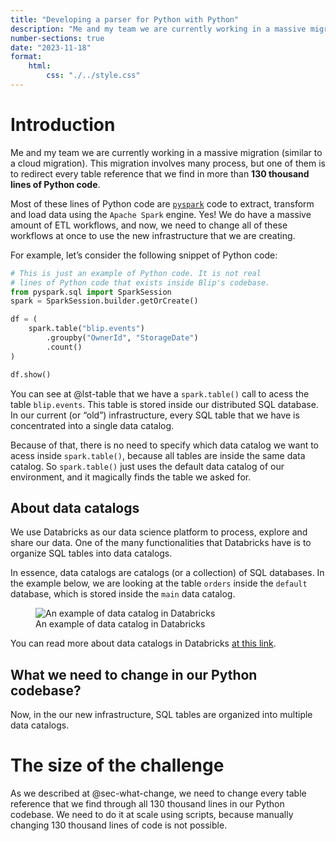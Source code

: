 ```yaml
---
title: "Developing a parser for Python with Python"
description: "Me and my team we are currently working in a massive migration. This article describes how we used"
number-sections: true
date: "2023-11-18"
format:
    html:
        css: "./../style.css"
---
```


# Introduction

Me and my team we are currently working in a massive migration (similar to a cloud migration). This migration involves many process, but one of them is to redirect every table reference that we find in more than **130 thousand lines of Python code**.

Most of these lines of Python code are [`pyspark`](https://spark.apache.org/docs/latest/api/python/index.html) code to extract, transform and load data using the `Apache Spark` engine. Yes! We do have a massive amount of ETL workflows, and now, we need to change all of these workflows at once to use the new infrastructure that we are creating.

For example, let's consider the following snippet of Python code:

```{#lst-table .python lst-cap="Example of pyspark code that we might find in our codebase"}
# This is just an example of Python code. It is not real
# lines of Python code that exists inside Blip's codebase.
from pyspark.sql import SparkSession
spark = SparkSession.builder.getOrCreate()

df = (
    spark.table("blip.events")
        .groupby("OwnerId", "StorageDate")
        .count()
)

df.show()
```

You can see at @lst-table that we have a `spark.table()` call to acess the table `blip.events`. This table is stored inside our distributed SQL database. In our current (or "old") infrastructure, every SQL table that we have is concentrated into a single data catalog. 

Because of that, there is no need to specify which data catalog we want to acess inside `spark.table()`, because all tables are inside the same data catalog. So `spark.table()` just uses the default data catalog of our environment, and it magically finds the table we asked for.

## About data catalogs

We use Databricks as our data science platform to process, explore and share our data. One of the many functionalities that Databricks have is to organize SQL tables into data catalogs.

In essence, data catalogs are catalogs (or a collection) of SQL databases. In the example below, we are looking at the table `orders` inside the `default` database, which is stored inside the `main` data catalog.

![An example of data catalog in Databricks](./../catalogs.png)

You can read more about data catalogs in Databricks [at this link](https://docs.databricks.com/en/data-governance/unity-catalog/create-catalogs.html).


## What we need to change in our Python codebase? {#sec-what-change}

Now, in the our new infrastructure, SQL tables are organized into multiple data catalogs.

# The size of the challenge

As we described at @sec-what-change, we need to change every table reference that we find through all 130 thousand lines in our Python codebase. We need to do it at scale using scripts, because manually changing 130 thousand lines of code is not possible.